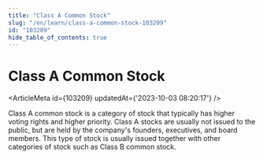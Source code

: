 ```yaml
---
title: "Class A Common Stock"
slug: "/en/learn/class-a-common-stock-103209"
id: "103209"
hide_table_of_contents: true
---
```



# Class A Common Stock

<ArticleMeta id={103209} updatedAt={'2023-10-03 08:20:17'} />
<div className='border-solid border-b border-t-0 my-4 border-[var(--ifm-color-gray-300)]' />

Class A common stock is a category of stock that typically has higher voting rights and higher priority. Class A stocks are usually not issued to the public, but are held by the company's founders, executives, and board members. This type of stock is usually issued together with other categories of stock such as Class B common stock.
